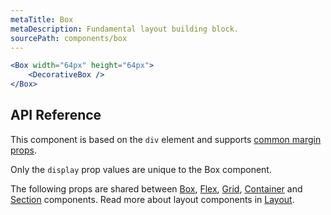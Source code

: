 ```yaml
---
metaTitle: Box
metaDescription: Fundamental layout building block.
sourcePath: components/box
---
```


```jsx live=true
<Box width="64px" height="64px">
	<DecorativeBox />
</Box>
```

## API Reference

This component is based on the `div` element and supports [common margin props](/themes/docs/overview/layout#margin-props).

Only the `display` prop values are unique to the Box component.

<ThemesPropsTable defs="boxPropDefs" />

The following props are shared between [Box](./box), [Flex](./flex), [Grid](./grid), [Container](./container) and [Section](./section) components. Read more about layout components in [Layout](/themes/docs/overview/layout).

<ThemesPropsTable defs="layoutPropDefs" />
